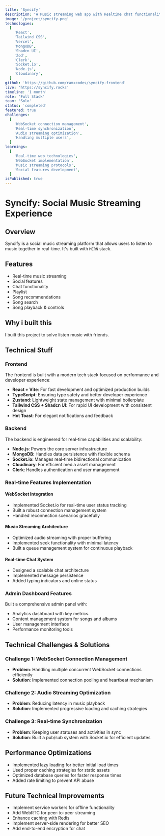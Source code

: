```yaml
---
title: 'Syncify'
description: 'A Music streaming web app with Realtime chat functionality with see what others are listening.'
image: '/project/syncify.png'
technologies:
  [
    'React',
    'Tailwind CSS',
    'Vercel',
    'MongoDB',
    'Shadcn UI',
    'Zod',
    'Clerk',
    'Socket.io',
    'Node.js',
    'Cloudinary',
  ]
github: 'https://github.com/ramxcodes/syncify-frontend'
live: 'https://syncify.rocks'
timeline: '1 month'
role: 'Full Stack'
team: 'Solo'
status: 'completed'
featured: true
challenges:
  [
    'WebSocket connection management',
    'Real-time synchronization',
    'Audio streaming optimization',
    'Handling multiple users',
  ]
learnings:
  [
    'Real-time web technologies',
    'WebSocket implementation',
    'Music streaming protocols',
    'Social features development',
  ]
isPublished: true
---
```


# Syncify: Social Music Streaming Experience

## Overview

Syncify is a social music streaming platform that allows users to listen to music together in real-time. It's built with `MERN` stack.

## Features

- Real-time music streaming
- Social features
- Chat functionality
- Playlist
- Song recommendations
- Song search
- Song playback & controls

## Why i built this

I built this project to solve listen music with friends.

## Technical Stuff

### Frontend

The frontend is built with a modern tech stack focused on performance and developer experience:

- **React + Vite**: For fast development and optimized production builds
- **TypeScript**: Ensuring type safety and better developer experience
- **Zustand**: Lightweight state management with minimal boilerplate
- **Tailwind CSS + Shadcn UI**: For rapid UI development with consistent design
- **Hot Toast**: For elegant notifications and feedback

### Backend

The backend is engineered for real-time capabilities and scalability:

- **Node.js**: Powers the core server infrastructure
- **MongoDB**: Handles data persistence with flexible schema
- **Socket.io**: Manages real-time bidirectional communication
- **Cloudinary**: For efficient media asset management
- **Clerk**: Handles authentication and user management

### Real-time Features Implementation

#### WebSocket Integration

- Implemented Socket.io for real-time user status tracking
- Built a robust connection management system
- Handled reconnection scenarios gracefully

#### Music Streaming Architecture

- Optimized audio streaming with proper buffering
- Implemented seek functionality with minimal latency
- Built a queue management system for continuous playback

#### Real-time Chat System

- Designed a scalable chat architecture
- Implemented message persistence
- Added typing indicators and online status

### Admin Dashboard Features

Built a comprehensive admin panel with:

- Analytics dashboard with key metrics
- Content management system for songs and albums
- User management interface
- Performance monitoring tools

## Technical Challenges & Solutions

### Challenge 1: WebSocket Connection Management

- **Problem**: Handling multiple concurrent WebSocket connections efficiently
- **Solution**: Implemented connection pooling and heartbeat mechanism

### Challenge 2: Audio Streaming Optimization

- **Problem**: Reducing latency in music playback
- **Solution**: Implemented progressive loading and caching strategies

### Challenge 3: Real-time Synchronization

- **Problem**: Keeping user statuses and activities in sync
- **Solution**: Built a pub/sub system with Socket.io for efficient updates

## Performance Optimizations

- Implemented lazy loading for better initial load times
- Used proper caching strategies for static assets
- Optimized database queries for faster response times
- Added rate limiting to prevent API abuse

## Future Technical Improvements

- Implement service workers for offline functionality
- Add WebRTC for peer-to-peer streaming
- Enhance caching with Redis
- Implement server-side rendering for better SEO
- Add end-to-end encryption for chat